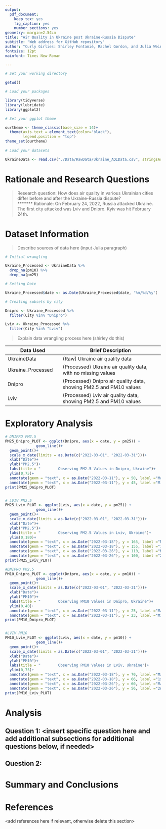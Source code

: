 ```yaml
---
output: 
  pdf_document:
    keep_tex: yes
    fig_caption: yes
    number_sections: yes
geometry: margin=2.54cm
title: "Air Quality in Ukraine post Ukraine-Russia Dispute"
subtitle: "Web address for GitHub repository"
author: "Curly Girlies: Shirley Fontanié, Rachel Gordon, and Julia Weinberg"
fontsize: 12pt
mainfont: Times New Roman

---
```


\newpage
\tableofcontents 
\newpage
\listoftables 
\newpage
\listoffigures 
\newpage

```r
# Set your working directory 

getwd() 

# Load your packages  

library(tidyverse)
library(lubridate)
library(ggplot2)

# Set your ggplot theme

ourtheme <- theme_classic(base_size = 14)+ 
  theme(axis.text = element_text(color="black"), 
        legend.position = "top")
theme_set(ourtheme)
  
# Load your datasets

UkraineData <- read.csv("./Data/RawData/Ukraine_AQIData.csv", stringsAsFactors = TRUE)

```

# Rationale and Research Questions

> Research question: How does air quality in various Ukrainian cities differ before and after the Ukraine-Russia dispute?  
*******
> Rationale: On February 24, 2022, Russia attacked Ukraine. The first city attacked was
Lviv and Dnipro. 
> Kyiv was hit February 24th.  

\newpage

# Dataset Information 

> Describe sources of data here (input Julia paragraph)

```r
# Initial wrangling 

Ukraine_Processed <- UkraineData %>% 
  drop_na(pm10) %>% 
  drop_na(pm25) 

# Setting Date 

Ukraine_Processed$date <- as.Date(Ukraine_Processed$date, "%m/%d/%y")

# Creating subsets by city  

Dnipro <- Ukraine_Processed %>% 
  filter(City %in% "Dnipro")

Lviv <- Ukraine_Processed %>% 
  filter(City %in% "Lviv")

```

> Explain data wrangling process here (shirley do this) 

Data Used | Brief Description 
----------|------------------
UkraineData | (Raw) Ukraine air quality data 
Ukraine_Processed | (Processed) Ukraine air quality data, with no missing values 
Dnipro | (Processed) Dnipro air quality data, showing PM2.5 and PM10 values 
Lviv | (Processed) Lviv air quality data, showing PM2.5 and PM10 values 

\newpage

# Exploratory Analysis  

```r
# DNIPRO PM2.5
PM25_Dnipro_PLOT <- ggplot(Dnipro, aes(x = date, y = pm25)) + 
              geom_line()+  
  geom_point()+
  scale_x_date(limits = as.Date(c("2022-03-01", "2022-03-31")))+ 
  xlab("Date")+ 
  ylab("PM2.5")+ 
  labs(title = "        Observing PM2.5 Values in Dnipro, Ukraine")+
  ylim(0,75)+ 
  annotate(geom = "text", x = as.Date("2022-03-11"), y = 50, label ="March 11, 2022:")+ 
  annotate(geom = "text", x = as.Date("2022-03-11"), y = 45, label ="Missile Attack")
print(PM25_Dnipro_PLOT) 


# LVIV PM2.5
PM25_Lviv_PLOT <- ggplot(Lviv, aes(x = date, y = pm25)) + 
              geom_line()+  
  geom_point()+
  scale_x_date(limits = as.Date(c("2022-03-01", "2022-03-31")))+ 
  xlab("Date")+ 
  ylab("PM2.5")+ 
  labs(title = "        Observing PM2.5 Values in Lviv, Ukraine")+
  ylim(0,180)+
  annotate(geom = "text", x = as.Date("2022-03-18"), y = 165, label ="March 18, 2022:")+ 
  annotate(geom = "text", x = as.Date("2022-03-18"), y = 155, label ="1st Missile Attack")+ 
  annotate(geom = "text", x = as.Date("2022-03-26"), y = 110, label ="March 26, 2022:")+ 
  annotate(geom = "text", x = as.Date("2022-03-26"), y = 100, label ="2nd Missile Attack")
print(PM25_Lviv_PLOT)
```

```r

#DNIPRO PM2.5
PM10_Dnipro_PLOT <- ggplot(Dnipro, aes(x = date, y = pm10)) + 
              geom_line()+  
  geom_point()+
  scale_x_date(limits = as.Date(c("2022-03-01", "2022-03-31")))+ 
  xlab("Date")+ 
  ylab("PM10")+ 
  labs(title = "        Observing PM10 Values in Dnipro, Ukraine")+
  ylim(0,40)+
  annotate(geom = "text", x = as.Date("2022-03-11"), y = 25, label ="March 11, 2022:")+ 
  annotate(geom = "text", x = as.Date("2022-03-11"), y = 23, label ="Missile Attack")
print(PM10_Dnipro_PLOT)   


#LVIV PM10
PM10_Lviv_PLOT <- ggplot(Lviv, aes(x = date, y = pm10)) + 
              geom_line()+  
  geom_point()+
  scale_x_date(limits = as.Date(c("2022-03-01", "2022-03-31")))+ 
  xlab("Date")+ 
  ylab("PM10")+ 
  labs(title = "        Observing PM10 Values in Lviv, Ukraine")+
  ylim(0,75)+
  annotate(geom = "text", x = as.Date("2022-03-18"), y = 70, label ="March 18, 2022:")+ 
  annotate(geom = "text", x = as.Date("2022-03-18"), y = 66, label ="1st Missile Attack")+ 
  annotate(geom = "text", x = as.Date("2022-03-26"), y = 60, label ="March 26, 2022:")+ 
  annotate(geom = "text", x = as.Date("2022-03-26"), y = 56, label ="2nd Missile Attack")
print(PM10_Lviv_PLOT)

```



\newpage

# Analysis



## Question 1: <insert specific question here and add additional subsections for additional questions below, if needed>

## Question 2: 




\newpage

# Summary and Conclusions


\newpage

# References
<add references here if relevant, otherwise delete this section> 
